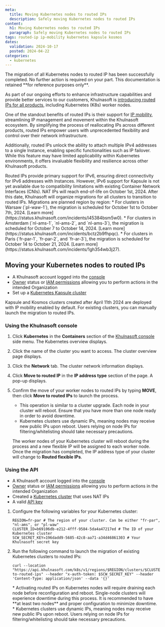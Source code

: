 ```yaml
---
meta:
  title: Moving Kubernetes nodes to routed IPs
  description: Safely moving Kubernetes nodes to routed IPs
content:
  h1: Moving Kubernetes nodes to routed IPs
  paragraph: Safely moving Kubernetes nodes to routed IPs
tags: routed-ip ip-mobility kubernetes kapsule kosmos
dates:
  validation: 2024-10-17
  posted: 2024-04-22
categories:
  - kubernetes
---
```


<Message type="important">
  The migration of all Kubernetes nodes to routed IP has been successfully completed. No further action is required on your part. This documentation is retained **for reference purposes only**.
</Message>

As part of our ongoing efforts to enhance infrastructure capabilities and provide better services to our customers, Khulnasoft is [introducing routed IPs for all products](https://www.khulnasoft.com/en/news/routed-ips-are-coming-to-all-khulnasoft-products/), including Kubernetes (K8s) worker nodes.

One of the standout benefits of routed IPs is their support for [IP mobility](/compute/instances/concepts/#ip-mobility), streamlining IP management and movement within the Khulnasoft ecosystem. By simplifying the process of reallocating IPs across different products, routed IPs empower users with unprecedented flexibility and control over their network infrastructure.

Additionally, routed IPs unlock the ability to attach multiple IPv4 addresses to a single Instance, enabling specific functionalities such as IP failover. While this feature may have limited applicability within Kubernetes environments, it offers invaluable flexibility and resilience across other Khulnasoft products.

<Message type="note">
  Routed IPs provide primary support for IPv6, ensuring direct connectivity for IPv6 addresses with Instances.
  However, IPv6 support for Kapsule is not yet available due to compatibility limitations with existing Container Network Interfaces (CNIs).
</Message>

<Message type="important">
    NAT IPs will reach end-of-life on October 1st, 2024. After this date, Khulnasoft will organize migrations for all clusters to transition to routed IPs.
    Migrations are planned region by region:
    * For clusters in Warsaw (`pl-waw-1`), the migration is scheduled for October 1st to October 7th, 2024. [Learn more](https://status.khulnasoft.com/incidents/l45384bsm5w0).
    * For clusters in Amsterdam (`nl-ams-1`, `nl-ams-2`, and `nl-ams-3`), the migration is scheduled for October 7 to October 14, 2024. [Learn more](https://status.khulnasoft.com/incidents/bctz2b9fhpqc).
    * For clusters in Paris (`fr-par-1`, `fr-par-2`, and `fr-ar-3`), the migration is scheduled for October 14 to October 21, 2024. [Learn more](https://status.khulnasoft.com/incidents/1gh354wb3j27).
</Message>

## Moving your Kubernetes nodes to routed IPs

<Macro id="requirements" />

- A Khulnasoft account logged into the [console](https://console.khulnasoft.com)
- [Owner](/identity-and-access-management/iam/concepts/#owner) status or [IAM permissions](/identity-and-access-management/iam/concepts/#permission) allowing you to perform actions in the intended Organization
- Set up a [Kubernetes Kapsule cluster](/containers/kubernetes/how-to/create-cluster/)

<Message type="note">
  Kapsule and Kosmos clusters created after April 11th 2024 are deployed with IP mobility enabled by default. For existing clusters, you can manually launch the migration to routed IPs.
</Message>

### Using the Khulnasoft console

1. Click **Kubernetes** in the **Containers** section of the [Khulnasoft console](https://console.khulnasoft.com) side menu. The Kubernetes overview displays.
2. Click the name of the cluster you want to access. The cluster overview page displays.
3. Click the **Network** tab. The cluster network information displays.
4. Click **Move to routed IP** in the **IP address type** section of the page. A pop-up displays.
5. Confirm the move of your worker nodes to routed IPs by typing **MOVE**, then click **Move to routed IPs** to launch the process.
    <Message type="important">
      * This operation is similar to a cluster upgrade. Each node in your cluster will reboot. Ensure that you have more than one node ready in order to avoid downtime.
      * Kubernetes clusters use dynamic IPs, meaning nodes may receive new public IPs upon reboot. Users relying on node IPs for filtering/whitelisting should take necessary precautions.
    </Message>

    The worker nodes of your Kubernetes cluster will reboot during the process and a new flexible IP will be assigned to each worker node.
    Once the migration has completed, the IP address type of your cluster will change to **Routed flexible IPs**.

### Using the API

<Macro id="requirements" />

- A Khulnasoft account logged into the [console](https://console.khulnasoft.com)
- [Owner](/identity-and-access-management/iam/concepts/#owner) status or [IAM permissions](/identity-and-access-management/iam/concepts/#permission) allowing you to perform actions in the intended Organization
- Created a [Kubernetes cluster](/containers/kubernetes/how-to/create-cluster/) that uses NAT IPs
- A valid [API key](/identity-and-access-management/iam/how-to/create-api-keys/)

1. Configure the following variables for your Kubernetes cluster:
    ```
    REGION=fr-par # The region of your cluster. Can be either "fr-par", "nl-ams", or "pl-waw"
    CLUSTER_ID=b69106db-e212-4fff-9584-5da4a47217ed # The ID of your Kubernetes cluster
    SCW_SECRET_KEY=196dadd9-5685-42c8-aa71-a34d46861303 # Your Khulnasoft secret key
    ```
2. Run the following command to launch the migration of existing Kubernetes clusters to routed IPs:
    ```
    curl --location "https://api.khulnasoft.com/k8s/v1/regions/$REGION/clusters/$CLUSTER_ID/migrate-to-routed-ips" --header "x-auth-token: $SCW_SECRET_KEY" --header 'Content-Type: application/json' --data '{}'
    ```
    <Message type="important">
      * Activating routed IPs on Kubernetes nodes will require draining each node before reconfiguration and reboot. Single-node clusters will experience downtime during this process.
        It is recommended to have **at least two nodes** and proper configuration to minimize downtime.
      * Kubernetes clusters use dynamic IPs, meaning nodes may receive new public IPs upon reboot. Users relying on node IPs for filtering/whitelisting should take necessary precautions.
    </Message>
